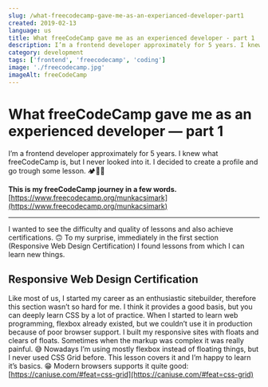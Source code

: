```yaml
---
slug: /what-freecodecamp-gave-me-as-an-experianced-developer-part1
created: 2019-02-13
language: us
title: What freeCodeCamp gave me as an experienced developer - part 1
description: I’m a frontend developer approximately for 5 years. I knew what freeCodeCamp is, but I never looked into it. I decided to create a profile and go trough some lesson. 🏕👨‍💻
category: development
tags: ['frontend', 'freecodecamp', 'coding']
image: './freecodecamp.jpg'
imageAlt: freeCodeCamp
---
```


# What freeCodeCamp gave me as an experienced developer — part 1

I’m a frontend developer approximately for 5 years. I knew what freeCodeCamp is, but I never looked into it. I decided to create a profile and go trough some lesson. 🏕👨‍💻

**This is my freeCodeCamp journey in a few words.**
[https://www.freecodecamp.org/munkacsimark](https://www.freecodecamp.org/munkacsimark)

---

I wanted to see the difficulty and quality of lessons and also achieve certifications. 🙃 To my surprise, immediately in the first section (Responsive Web Design Certification) I found lessons from which I can learn new things.

## Responsive Web Design Certification

Like most of us, I started my career as an enthusiastic sitebuilder, therefore this section wasn’t so hard for me. I think it provides a good basis, but you can deeply learn CSS by a lot of practice. When I started to learn web programming, flexbox already existed, but we couldn’t use it in production because of poor browser support. I built my responsive sites with floats and clears of floats. Sometimes when the markup was complex it was really painful. 😅 Nowadays I’m using mostly flexbox instead of floating things, but I never used CSS Grid before. This lesson covers it and I’m happy to learn it’s basics. 😁 Modern browsers supports it quite good: [https://caniuse.com/#feat=css-grid](https://caniuse.com/#feat=css-grid)
